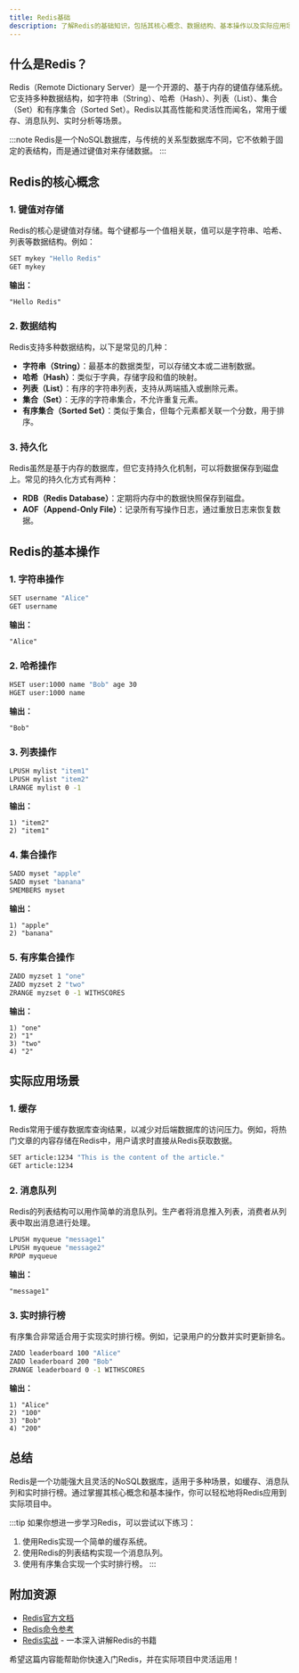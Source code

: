 ```yaml
---
title: Redis基础
description: 了解Redis的基础知识，包括其核心概念、数据结构、基本操作以及实际应用场景。适合初学者快速入门NoSQL数据库中的Redis。
---
```


## 什么是Redis？

Redis（Remote Dictionary Server）是一个开源的、基于内存的键值存储系统。它支持多种数据结构，如字符串（String）、哈希（Hash）、列表（List）、集合（Set）和有序集合（Sorted Set）。Redis以其高性能和灵活性而闻名，常用于缓存、消息队列、实时分析等场景。

:::note
Redis是一个NoSQL数据库，与传统的关系型数据库不同，它不依赖于固定的表结构，而是通过键值对来存储数据。
:::

## Redis的核心概念

### 1. 键值对存储

Redis的核心是键值对存储。每个键都与一个值相关联，值可以是字符串、哈希、列表等数据结构。例如：

```bash
SET mykey "Hello Redis"
GET mykey
```

**输出：**
```
"Hello Redis"
```

### 2. 数据结构

Redis支持多种数据结构，以下是常见的几种：

- **字符串（String）**：最基本的数据类型，可以存储文本或二进制数据。
- **哈希（Hash）**：类似于字典，存储字段和值的映射。
- **列表（List）**：有序的字符串列表，支持从两端插入或删除元素。
- **集合（Set）**：无序的字符串集合，不允许重复元素。
- **有序集合（Sorted Set）**：类似于集合，但每个元素都关联一个分数，用于排序。

### 3. 持久化

Redis虽然是基于内存的数据库，但它支持持久化机制，可以将数据保存到磁盘上。常见的持久化方式有两种：

- **RDB（Redis Database）**：定期将内存中的数据快照保存到磁盘。
- **AOF（Append-Only File）**：记录所有写操作日志，通过重放日志来恢复数据。

## Redis的基本操作

### 1. 字符串操作

```bash
SET username "Alice"
GET username
```

**输出：**
```
"Alice"
```

### 2. 哈希操作

```bash
HSET user:1000 name "Bob" age 30
HGET user:1000 name
```

**输出：**
```
"Bob"
```

### 3. 列表操作

```bash
LPUSH mylist "item1"
LPUSH mylist "item2"
LRANGE mylist 0 -1
```

**输出：**
```
1) "item2"
2) "item1"
```

### 4. 集合操作

```bash
SADD myset "apple"
SADD myset "banana"
SMEMBERS myset
```

**输出：**
```
1) "apple"
2) "banana"
```

### 5. 有序集合操作

```bash
ZADD myzset 1 "one"
ZADD myzset 2 "two"
ZRANGE myzset 0 -1 WITHSCORES
```

**输出：**
```
1) "one"
2) "1"
3) "two"
4) "2"
```

## 实际应用场景

### 1. 缓存

Redis常用于缓存数据库查询结果，以减少对后端数据库的访问压力。例如，将热门文章的内容存储在Redis中，用户请求时直接从Redis获取数据。

```bash
SET article:1234 "This is the content of the article."
GET article:1234
```

### 2. 消息队列

Redis的列表结构可以用作简单的消息队列。生产者将消息推入列表，消费者从列表中取出消息进行处理。

```bash
LPUSH myqueue "message1"
LPUSH myqueue "message2"
RPOP myqueue
```

**输出：**
```
"message1"
```

### 3. 实时排行榜

有序集合非常适合用于实现实时排行榜。例如，记录用户的分数并实时更新排名。

```bash
ZADD leaderboard 100 "Alice"
ZADD leaderboard 200 "Bob"
ZRANGE leaderboard 0 -1 WITHSCORES
```

**输出：**
```
1) "Alice"
2) "100"
3) "Bob"
4) "200"
```

## 总结

Redis是一个功能强大且灵活的NoSQL数据库，适用于多种场景，如缓存、消息队列和实时排行榜。通过掌握其核心概念和基本操作，你可以轻松地将Redis应用到实际项目中。

:::tip
如果你想进一步学习Redis，可以尝试以下练习：
1. 使用Redis实现一个简单的缓存系统。
2. 使用Redis的列表结构实现一个消息队列。
3. 使用有序集合实现一个实时排行榜。
:::

## 附加资源

- [Redis官方文档](https://redis.io/documentation)
- [Redis命令参考](https://redis.io/commands)
- [Redis实战](https://www.amazon.com/Redis-Action-Josiah-L-Carlson/dp/1617290858) - 一本深入讲解Redis的书籍

希望这篇内容能帮助你快速入门Redis，并在实际项目中灵活运用！
